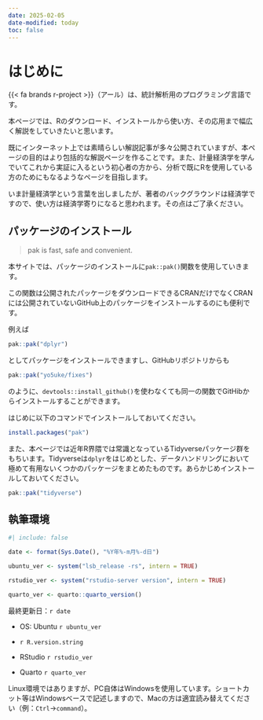 ```yaml
---
date: 2025-02-05
date-modified: today
toc: false
---
```


# はじめに {.unnumbered}

{{< fa brands r-project >}}（アール）は、統計解析用のプログラミング言語です。

本ページでは、Rのダウンロード、インストールから使い方、その応用まで幅広く解説をしていきたいと思います。

既にインターネット上では素晴らしい解説記事が多々公開されていますが、本ページの目的はより包括的な解説ページを作ることです。また、計量経済学を学んでいてこれから実証に入るという初心者の方から、分析で既にRを使用している方のためにもなるようなページを目指します。

いま計量経済学という言葉を出しましたが、著者のバックグラウンドは経済学ですので、使い方は経済学寄りになると思われます。その点はご了承ください。

## パッケージのインストール

> pak is fast, safe and convenient.

本サイトでは、パッケージのインストールに`pak::pak()`関数を使用していきます。

この関数は公開されたパッケージをダウンロードできるCRANだけでなくCRANには公開されていないGitHub上のパッケージをインストールするのにも便利です。

例えば

``` r
pak::pak("dplyr")
```

としてパッケージをインストールできますし、GitHubリポジトリからも

``` r
pak::pak("yo5uke/fixes")
```

のように、`devtools::install_github()`を使わなくても同一の関数でGitHibからインストールすることができます。

はじめに以下のコマンドでインストールしておいてください。

``` r
install.packages("pak")
```

また、本ページでは近年R界隈では常識となっているTidyverseパッケージ群をもちいます。Tidyverseは`dplyr`をはじめとした、データハンドリングにおいて極めて有用ないくつかのパッケージをまとめたものです。あらかじめインストールしておいてください。

``` r
pak::pak("tidyverse")
```

::: callout-note
## 執筆環境

```r
#| include: false

date <- format(Sys.Date(), "%Y年%-m月%-d日")

ubuntu_ver <- system("lsb_release -rs", intern = TRUE)

rstudio_ver <- system("rstudio-server version", intern = TRUE)

quarto_ver <- quarto::quarto_version()
```

最終更新日：`r date`

-   OS: Ubuntu `r ubuntu_ver`

-   `r R.version.string`

-   RStudio `r rstudio_ver`

-   Quarto `r quarto_ver`

Linux環境ではありますが、PC自体はWindowsを使用しています。ショートカット等はWindowsベースで記述しますので、Macの方は適宜読み替えてください（例：`Ctrl`→`command`）。
:::
